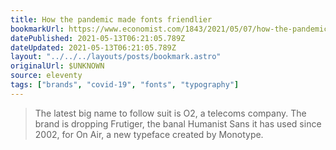 ```yaml
---
title: How the pandemic made fonts friendlier
bookmarkUrl: https://www.economist.com/1843/2021/05/07/how-the-pandemic-made-fonts-friendlier
datePublished: 2021-05-13T06:21:05.789Z
dateUpdated: 2021-05-13T06:21:05.789Z
layout: "../../../layouts/posts/bookmark.astro"
originalUrl: $UNKNOWN
source: eleventy
tags: ["brands", "covid-19", "fonts", "typography"]
---
```


> The latest big name to follow suit is O2, a telecoms company. The brand is dropping Frutiger, the banal Humanist Sans it has used since 2002, for On Air, a new typeface created by Monotype.
